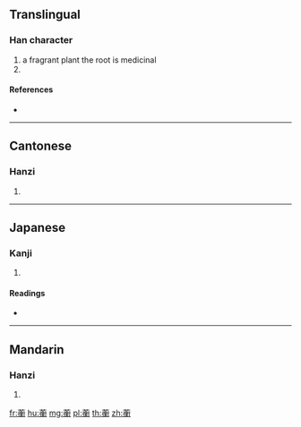 {{character info/new}}
==Translingual==

===Han character===
{{Han char|rn=140|rad=艸|as=16|sn=22|four=44221|canj=THON,XTHON}}

# a fragrant plant the root is medicinal
# {{taxlink|Asarum blumei|species|noshow=1}}

====References====
* {{Han ref|kx=1068.020|dkj=32422|dj=1533.260|hdz=53326.120|uh=8605|ud=34309|bh=F4C1|bd=62657}}

----

==Cantonese==

===Hanzi===
{{yue-hanzi|jyut=hang4|y=hang4}}

# {{defn|lang=yue|sort=艸16}}

----

==Japanese==

===Kanji===
{{ja-kanji|grade=|rs=艸16}}

# {{defn|lang=ja|sort=艸16}}

====Readings====
* {{ja-readings|on=[[こう]] (kō), [[ぎょう]] (gyō)|kun=|nanori=}}

----

==Mandarin==

===Hanzi===
{{cmn-hanzi|pin=[[héng]] ([[heng2]]), [[sù]] ([[su4]])|wg=heng<sup>2</sup>, su<sup>4</sup>}}

# {{defn|lang=cmn|sort=艸16}}

[[fr:蘅]]
[[hu:蘅]]
[[mg:蘅]]
[[pl:蘅]]
[[th:蘅]]
[[zh:蘅]]